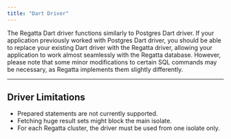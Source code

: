 ```yaml
---
title: "Dart Driver"
---
```


The Regatta Dart driver functions similarly to Postgres Dart driver. If your application previously worked with Postgres Dart driver, you should be able to replace your existing Dart driver with the Regatta driver, allowing your application
to work almost seamlessly with the Regatta database.
However, please note that some minor modifications to certain SQL commands may be necessary, as Regatta implements them slightly differently.

---

## Driver Limitations

- Prepared statements are not currently supported.
- Fetching huge result sets might block the main isolate.
- For each Regatta cluster, the driver must be used from one isolate only.